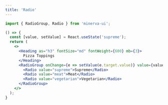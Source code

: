 ```yaml
---
title: 'Radio'
---
```



```js
import { RadioGroup, Radio } from 'minerva-ui';
```

```jsx live
() => {
  const [value, setValue] = React.useState('supreme');
  return (
    <>
      <Heading as="h3" fontSize="md" fontWeight={600} mb={3}>
        Pizza Toppings
      </Heading>
      <RadioGroup onChange={e => setValue(e.target.value)} value={value}>
        <Radio value="supreme">Supreme</Radio>
        <Radio value="meat">Meat</Radio>
        <Radio value="vegetarian">Vegetarian</Radio>
      </RadioGroup>
    </>
  );
}
```
